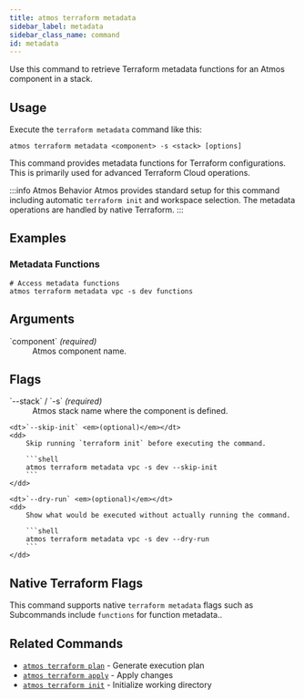 ```yaml
---
title: atmos terraform metadata
sidebar_label: metadata
sidebar_class_name: command
id: metadata
---
```


<Intro>
Use this command to retrieve Terraform metadata functions for an Atmos component in a stack.
</Intro>

<Screengrab title="atmos terraform metadata --help" slug="atmos-terraform-metadata--help" />

## Usage

Execute the `terraform metadata` command like this:

```shell
atmos terraform metadata <component> -s <stack> [options]
```

This command provides metadata functions for Terraform configurations. This is primarily used for advanced Terraform Cloud operations.

:::info Atmos Behavior
Atmos provides standard setup for this command including automatic `terraform init` and workspace selection. The metadata operations are handled by native Terraform.
:::
## Examples

### Metadata Functions

```shell
# Access metadata functions
atmos terraform metadata vpc -s dev functions
```

## Arguments

<dl>
    <dt>`component` <em>(required)</em></dt>
    <dd>
        Atmos component name.
    </dd>
</dl>

## Flags

<dl>
    <dt>`--stack` / `-s` <em>(required)</em></dt>
    <dd>
        Atmos stack name where the component is defined.
    </dd>

    <dt>`--skip-init` <em>(optional)</em></dt>
    <dd>
        Skip running `terraform init` before executing the command.

        ```shell
        atmos terraform metadata vpc -s dev --skip-init
        ```
    </dd>

    <dt>`--dry-run` <em>(optional)</em></dt>
    <dd>
        Show what would be executed without actually running the command.

        ```shell
        atmos terraform metadata vpc -s dev --dry-run
        ```
    </dd>
</dl>

## Native Terraform Flags

This command supports native `terraform metadata` flags such as Subcommands include `functions` for function metadata..

## Related Commands

- [`atmos terraform plan`](/cli/commands/terraform/plan) - Generate execution plan
- [`atmos terraform apply`](/cli/commands/terraform/apply) - Apply changes
- [`atmos terraform init`](/cli/commands/terraform/init) - Initialize working directory
